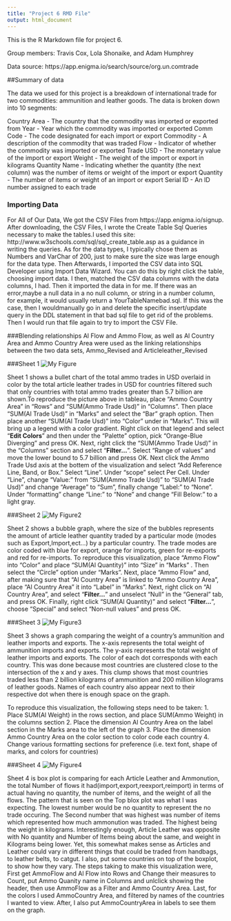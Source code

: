 ```yaml
---
title: "Project 6 RMD File"
output: html_document
---
```


This is the R Markdown file for project 6.

Group members: Travis Cox, Lola Shonaike, and Adam Humphrey

Data source: https://app.enigma.io/search/source/org.un.comtrade

##Summary of data

The data we used for this project is a breakdown of international trade for two commodities: ammunition and leather goods. The data is broken down into 10 segments: 

Country Area - The country that the commodity was imported or exported from
Year - Year which the commodity was imported or exported
Comm Code - The code designated for each import or export
Commodity - A description of the commodity that was traded
Flow - Indicator of whether the commodity was imported or exported
Trade USD - The monetary value of the import or export
Weight - The weight of the import or export in kilograms
Quantity Name - Indicating whether the quantity (the next column) was the number of items or weight of the import or export
Quantity - The number of items or weight of an import or export
Serial ID - An ID number assigned to each trade

### Importing Data

For All of Our Data, We got the CSV Files from https://app.enigma.io/signup. After downloading, the CSV Files, I wrote the Create Table Sql Queries necessary to make the tables.I used this site: http://www.w3schools.com/sql/sql_create_table.asp as a guidance in writing the queries. As for the data types, I typically chose them as Numbers and VarChar of 200, just to make sure the size was large enough for the data type.  Then Afterwards, I imported the CSV data into SQL Developer using Import Data Wizard. You can do this by right click the table, choosing import data. I then, matched the CSV data columns with the data columns, I had. Then it imported the data in for me. If there was an error,maybe a null data in a no null column, or string in a number column, for example, it would usually return a YourTableNamebad.sql. If this was the case, then I wouldmanually go in and delete the specific insert/update query in the DDL statement in that bad sql file to get rid of the problems. Then I would run that file again to try to import the CSV File. 

###Blending relationships
Al Flow and Ammo Flow, as well as Al Country Area and Ammo Country Area were used as the linking relationships between the two data sets, Ammo\_Revised and Articleleather\_Revised

###Sheet 1
![My Figure](./sheet1.png)

Sheet 1 shows a bullet chart of the total ammo trades in USD overlaid in color by the total article leather trades in USD for countries filtered such that only countries with total ammo trades greater than 5.7 billion are shown.To reproduce the picture above in tableau, place "Ammo Country Area" in "Rows" and "SUM(Ammo Trade Usd)" in "Columns". Then place "SUM(Al Trade Usd)" in "Marks" and select the "Bar" graph option. Then place another "SUM(Al Trade Usd)" into "Color" under in "Marks". This will bring up a legend with a color gradient. Right click on that legend and select "**Edit Colors**" and then under the "Palette" option, pick "Orange-Blue Diverging" and press OK. Next, right click the "SUM(Ammo Trade Usd)" in the "Columns" section and select "**Filter...**". Select "Range of values" and move the lower bound to 5.7 billion and press OK. Next click the Ammo Trade Usd axis at the bottem of the visualization and select "Add Reference Line, Band, or Box." Select "Line". Under "scope" select Per Cell. Under "Line", change "Value:" from "SUM(Ammo Trade Usd)" to "SUM(Al Trade Usd)" and change "Average" to "Sum", finally change "Label:" to "None". Under "formatting" change "Line:" to "None" and change "Fill Below:" to a light gray.

###Sheet 2
![My Figure2](./sheet2.png)

Sheet 2 shows a bubble graph, where the size of the bubbles represents the amount of article leather quantity traded by a particular mode (modes such as Export,Import,ect...) by a particular country. The trade modes are color coded with blue for export, orange for imports, green for re-exports and red for re-imports. To reproduce this visualization, place "Ammo Flow" into "Color" and place "SUM(Al Quantity)" into "Size" in "Marks" . Then select the "Circle" option under "Marks". Next, place "Ammo Flow" and, after making sure that "Al Country Area" is linked to "Ammo Country Area", place "Al Country Area" it into "Label" in "Marks". Next, right click on "Al Country Area", and select "**Filter...**" and unselect "Null" in the "General" tab, and press OK. Finally, right click "SUM(Al Quantity)" and select "**Filter...**", choose "Special" and select "Non-null values" and press OK.

###Sheet 3
![My Figure3](./sheet3.png)

Sheet 3 shows a graph comparing the weight of a country's ammunition and leather imports and exports. The x-axis represents the total weight of ammunition imports and exports. The y-axis represents the total weight of leather imports and exports. The color of each dot corresponds with each country. This was done because most countries are clustered close to the intersection of the x and y axes. This clump shows that most countries traded less than 2 billion kilograms of ammunition and 200 million kilograms of leather goods. Names of each country also appear next to their respective dot when there is enough space on the graph.

To reproduce this visualization, the following steps need to be taken:
1. Place SUM(Al Weight) in the rows section, and place SUM(Ammo Weight) in the columns section
2. Place the dimension Al Country Area on the label section in the Marks area to the left of the graph
3. Place the dimension Ammo Country Area on the color section to color code each country
4. Change various formatting sections for preference (i.e. text font, shape of marks, and colors for countries)


###Sheet 4
![My Figure4](./sheet4.png)

Sheet 4 is box plot is comparing for each Article Leather and Ammonution, the total Number of flows it had(import,export,reexport,reimport) in terms of actual having no quantity, the number of items, and the weight of all the flows. The pattern that is seen on the Top blox plot was what I was expecting. The lowest number would be no quantity to represent the no trade occuring. The Second number that was highest was number of items which represented how much ammonution was traded. The highest being the weight in kilograms. Interestingly enough, Article Leather was opposite with No quantity and Number of Items being about the same, and weight in Kilograms being lower. Yet, this somewhat makes sense as Articles and Leather could vary in different things that could be traded from handbags, to leather belts, to catgut. I also, put some countries on top of the boxplot, to show how they vary. The steps taking to make this visualization were, First get AmmoFlow and Al Flow into Rows and Change their measures to Count, put Ammo Quanity name in Columns and unlclick showing the header, then use AmmoFlow as a Filter 
and Ammo Country Area. Last, for the colors I used AmmoCountry Area, and filtered by names of the countries I wanted to view. After, I also put AmmoCountryArea in labels to see them on the graph. 
